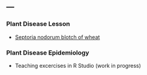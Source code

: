 ---
---

### Plant Disease Lesson
- [Septoria nodorum blotch of wheat](https://peerj.com/preprints/27039/)

### Plant Disease Epidemiology
- Teaching excercises in R Studio (work in progress)